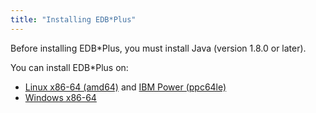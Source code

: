 ```yaml
---
title: "Installing EDB*Plus"
---
```


Before installing EDB*Plus, you must install Java (version 1.8.0 or later).

You can install EDB*Plus on:

- [Linux x86-64 (amd64)](install_on_linux/x86_amd64) and [IBM Power (ppc64le)](install_on_linux/ibm_power_ppc64le)
- [Windows x86-64](install_on_windows)

